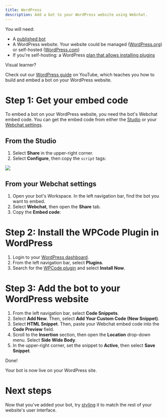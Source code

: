 ```yaml
---
title: WordPress
description: Add a bot to your WordPress website using Webchat.
---
```



<Info>
You will need:

* A [published bot](/guides/quick-start)
* A WordPress website. Your website could be managed ([WordPress.org](https://wordpress.org/)) or self-hosted ([WordPress.com](https://wordpress.com/))
* If you're self-hosting: a WordPress [plan that allows installing plugins](https://wordpress.com/pricing/)
</Info>

<Tip>
Visual learner?

Check out our [WordPress guide](https://www.youtube.com/watch?v=PzGFVqOzDsk) on YouTube, which teaches you how to build and embed a bot on your WordPress website.
</Tip>

# Step 1: Get your embed code

To embed a bot on your WordPress website, you need the bot's Webchat embed code. You can get the embed code from either the [Studio](/guides/studio/interface/introduction) or your [Webchat settings](../inject/get-started).

## From the Studio

1. Select **Share** in the upper-right corner.
2. Select **Configure**, then copy the `script` tags:

<img src="./wordpress-inject.png" />

## From your Webchat settings

1. Open your bot's Workspace. In the left navigation bar, find the bot you want to embed.
2. Select **Webchat**, then open the **Share** tab.
3. Copy the **Embed code**:

# Step 2: Install the WPCode Plugin in WordPress

1. Login to your [WordPress dashboard](https://login.wordpress.org).
2. From the left navigation bar, select **Plugins**.
3. Search for the [WPCode plugin](https://wordpress.org/plugins/insert-headers-and-footers/#description) and select **Install Now**.

# Step 3: Add the bot to your WordPress website

1. From the left navigation bar, select **Code Snippets**.
2. Select **Add New**. Then, select **Add Your Custom Code (New Snippet)**.
3. Select **HTML Snippet**. Then, paste your Webchat embed code into the **Code Preview** field.
4. Scroll to the **Insertion** section, then open the **Location** drop-down menu. Select **Side Wide Body**.
5. In the upper-right corner, set the snippet to **Active**, then select **Save Snippet**.

<Check>
Done!

Your bot is now live on your WordPress site.
</Check>

# Next steps

Now that you've added your bot, try [styling](/webchat/inject/styling-your-webchat) it to match the rest of your website's user interface.

